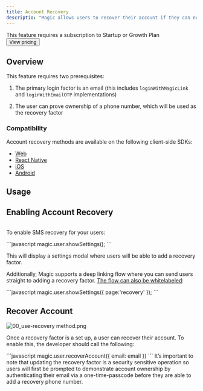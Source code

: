 ```yaml
---
title: Account Recovery
descriptio: "Magic allows users to recover their account if they can no longer access the email associated with their account. This is made possible via the Account Recovery feature, which is enabled via the user's phone through SMS. Upon recovering the account, the user is prompted to change their email address."
---
```



<Card>
  This feature requires a subscription to Startup or Growth Plan
  <br />
  <Button href="https://magic.link/pricing#features">View pricing</Button>
</Card>

## Overview

This feature requires two prerequisites:

1.  The primary login factor is an email (this includes `loginWithMagicLink` and `loginWithEmailOTP` implementations)

2.  The user can prove ownership of a phone number, which will be used as the recovery factor

### Compatibility

Account recovery methods are available on the following client-side SDKs:

- [Web](/docs/api/client-side-sdks/web)
- [React Native](/docs/api/client-side-sdks/react-native)
- [iOS](/docs/api/client-side-sdks/ios)
- [Android](/docs/api/client-side-sdks/android)

## Usage

## Enabling Account Recovery

<Frame>
  <img src="/images/01_enable-recovery-method.webp" alt="" />
</Frame>

To enable SMS recovery for your users:

<Tabs>
  <Tab title="Javascript">```javascript ⁠magic.user.showSettings(); ```</Tab>
</Tabs>

This will display a settings modal where users will be able to add a recovery factor.

Additionally, Magic supports a deep linking flow where you can send users straight to adding a recovery factor. [The flow can also be whitelabeled](/docs/api/client-side-sdks/web#show-settings-show-ui-false-page-recovery):

<Tabs>
<Tab title="Javascript">
```javascript
magic.user.showSettings({ page:'recovery'  });
```
</Tab>
</Tabs>

## Recover Account

![](https://media.graphcms.com/resize=w:20,h:20,fit:crop/blur=amount:2/compress/https://media.graphassets.com/tOThMoDTl2yw3khiJTyQ "00_use-recovery method.png")

Once a recovery factor is a set up, a user can recover their account. To enable this, the developer should call the following:

<Tabs>
<Tab title="Javascript">
```javascript
magic.user.recoverAccount({ email: email })
```
</Tab>
</Tabs>

<Note>
It’s important to note that updating the recovery factor is a security sensitive operation so users will first be prompted to demonstrate account ownership by authenticating their email via a one-time-passcode before they are able to add a recovery phone number.

</Note>
